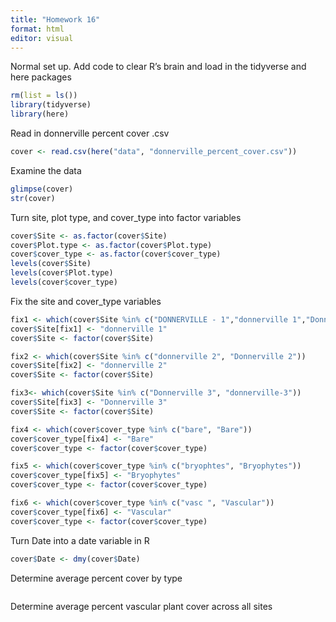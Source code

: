 ```yaml
---
title: "Homework 16"
format: html
editor: visual
---
```


Normal set up. Add code to clear R's brain and load in the tidyverse and here packages
```r
rm(list = ls())
library(tidyverse)
library(here)
```

Read in donnerville percent cover .csv
```r
cover <- read.csv(here("data", "donnerville_percent_cover.csv"))
```

Examine the data
```r
glimpse(cover)
str(cover)
```

Turn site, plot type, and cover_type into factor variables
```r
cover$Site <- as.factor(cover$Site)
cover$Plot.type <- as.factor(cover$Plot.type)
cover$cover_type <- as.factor(cover$cover_type)
levels(cover$Site)
levels(cover$Plot.type)
levels(cover$cover_type)
```

Fix the site and cover_type variables
```r
fix1 <- which(cover$Site %in% c("DONNERVILLE - 1","donnerville 1","Donnerville 1"))
cover$Site[fix1] <- "donnerville 1"
cover$Site <- factor(cover$Site)
```

```r
fix2 <- which(cover$Site %in% c("donnerville 2", "Donnerville 2"))
cover$Site[fix2] <- "donnerville 2"
cover$Site <- factor(cover$Site)
```

```r
fix3<- which(cover$Site %in% c("Donnerville 3", "donnerville-3"))
cover$Site[fix3] <- "Donnerville 3"
cover$Site <- factor(cover$Site)
```

```r
fix4 <- which(cover$cover_type %in% c("bare", "Bare"))
cover$cover_type[fix4] <- "Bare"
cover$cover_type <- factor(cover$cover_type)
```

```r
fix5 <- which(cover$cover_type %in% c("bryophtes", "Bryophytes"))
cover$cover_type[fix5] <- "Bryophytes"
cover$cover_type <- factor(cover$cover_type)
```

```r
fix6 <- which(cover$cover_type %in% c("vasc ", "Vascular"))
cover$cover_type[fix6] <- "Vascular"
cover$cover_type <- factor(cover$cover_type)
```

Turn Date into a date variable in R
```r
cover$Date <- dmy(cover$Date)
```

Determine average percent cover by type
```r

```

Determine average percent vascular plant cover across all sites 
```r

```

